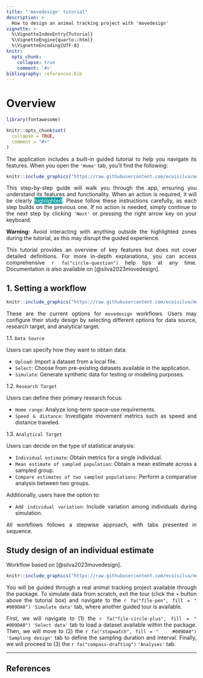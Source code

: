 ```yaml
---
title: "'movedesign' tutorial"
description: > 
  How to design an animal tracking project with 'movedesign'
vignette: >
  %\VignetteIndexEntry{Tutorial}
  %\VignetteEngine{quarto::html}
  %\VignetteEncoding{UTF-8}
knitr:
  opts_chunk: 
    collapse: true
    comment: '#>'
bibliography: references.bib
---
```


# Overview

```r

library(fontawesome)

knitr::opts_chunk$set(
  collapse = TRUE,
  comment = "#>"
)
```
<div style="text-align: justify">
The application includes a built-in guided tutorial to help you navigate its features. When you open the `'Home'` tab, you'll find the following:

```r

knitr::include_graphics("https://raw.githubusercontent.com/ecoisilva/movedesign/main/inst/app/www/tutorial_img1.png")

```

This step-by-step guide will walk you through the app, ensuring you understand its features and functionality. When an action is required, it will be clearly [highlighted]{style="color: white; background: #009DA0;"}. Please follow these instructions carefully, as each step builds on the previous one. If no action is needed, simply continue to the next step by clicking `'Next'` or pressing the right arrow key on your keyboard.

**Warning:** Avoid interacting with anything outside the highlighted zones during the tutorial, as this may disrupt the guided experience.

This tutorial provides an overview of key features but does not cover detailed definitions. For more in-depth explanations, you can access comprehensive `r fa("circle-question")` help tips at any time. Documentation is also available on [@silva2023movedesign].

## 1. Setting a workflow

```r

knitr::include_graphics("https://raw.githubusercontent.com/ecoisilva/movedesign/main/inst/app/www/tutorial_img2.png")

```

These are the current options for `movedesign` workflows. Users may configure their study design by selecting different options for data source, research target, and analytical target.

1.1. `Data Source`

Users can specify how they want to obtain data:

-   `Upload`: Import a dataset from a local file.
-   `Select`: Choose from pre-existing datasets available in the application.
-   `Simulate`: Generate synthetic data for testing or modeling purposes.

1.2. `Research Target`

Users can define their primary research focus:

-   `Home range`: Analyze long-term space-use requirements.
-   `Speed & distance`: Investigate movement metrics such as speed and distance traveled.

1.3. `Analytical Target`

Users can decide on the type of statistical analysis:

-   `Individual estimate`: Obtain metrics for a single individual.
-   `Mean estimate of sampled population`: Obtain a mean estimate across a sampled group.
-   `Compare estimates of two sampled populations`: Perform a comparative analysis between two groups.

Additionally, users have the option to:

-   `Add individual variation`: Include variation among individuals during simulation.

All workflows follows a stepwise approach, with tabs presented in sequence.

## Study design of an individual estimate

Workflow based on [@silva2023movedesign].

```r

knitr::include_graphics("https://raw.githubusercontent.com/ecoisilva/movedesign/main/inst/app/www/tutorial_img3.png")

```

You will be guided through a real animal tracking project available through the package. To simulate data from scratch, exit the tour (click the `×` button above the tutorial box) and navigate to the `r fa("file-pen", fill = "  #009DA0")` `'Simulate data'` tab, where another guided tour is available.

First, we will navigate to (1) the `r fa("file-circle-plus", fill = "   #009DA0")` `'Select data'` tab to load a dataset available within the package. Then, we will move to (2) the `r fa("stopwatch", fill = "    #009DA0")` `'Sampling design'` tab to define the sampling duration and interval. Finally, we will proceed to (3) the `r fa("compass-drafting")` `'Analyses'` tab.

</div>

------------------------------------------------------------------------

## References
